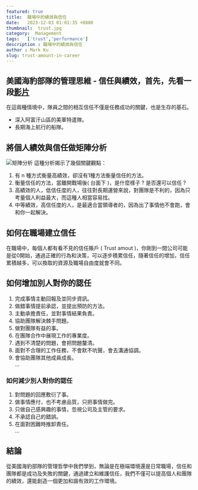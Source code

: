 ```yaml
---
featured: true
title:  職場中的績效與信任
date:   2023-12-03 01:01:35 +0800
thumbnail:  trust.jpg
category:  Management
tags:   ['trust','performance']
description : 職場中的績效與信任
author : Mark Ku
slug: trust-amount-in-career
---
```

## 美國海豹部隊的管理思維  - 信任與績效，首先，先看一段[影片](https://www.youtube.com/watch?v=PTo9e3ILmms&fbclid=IwAR03T_gO9Jrc-SoBbA1BXL2CakNw6Cecr4aKXtVb1k40lRzV9XZQQd0H1CI)
在這兩種情境中，隊員之間的相互信任不僅是任務成功的關鍵，也是生存的基石。
* 深入阿富汗山區的美軍特遣隊。
* 長期海上航行的船隊。

## 將個人績效與信任做矩陣分析
![矩陣分析](1.png)
這種分析揭示了幾個關鍵觀點：
1. 有 n 種方式衡量高績效，卻沒有1種方法衡量信任的方法。
2. 衡量信任的方法，當離開戰場後( 台面下 )，是什麼樣子 ?  是否還可以信任 ?
3. 高績效的人，低信任度的人，往往對長期運營來說，對團隊是不利的，因為只考量個人利益最大，而這種人相當容易找。
4. 中等績效，高信任度的人，是最適合當領導者的，因為出了事情他不會跑，會和你一起解決。

## 如何在職場建立信任
在職場中，每個人都有看不見的信任賬戶 ( Trust amout )，你剛到一間公司可能是從0開始，通過正確的行為和決策，可以逐步積累信任，隨著信任的增加，信任累積越多，可以換取的資源及職場自由度就會不同。

## 如何增加別人對你的認任
1. 完成事情主動回報及並同步資訊。
2. 做錯事情提前承認，並提出預防的方法。
3. 主動承擔責任，並對事情結果負責。
4. 協助團隊解決棘手問題。
5. 做對團隊有益的事。
6. 在團隊合作中展現工作的專業度。
7. 遇到不清楚的問題，會把問題釐清。
8. 面對不合理的工作任務，不會默不吭聲，會去溝通協調。
9. 會協助團隊其他成員成長。  
...

### 如何減少別人對你的認任
1. 對問題的回應敷衍了事。
2. 做事情應付，也不考慮品質，只把事情做完。
3. 只做自己感興趣的事情，忽視公司及主管的要求。
4. 不承認自己的錯誤。
5. 在面對困難時推卸責任。  
...

## 結論
從美國海豹部隊的管理哲學中我們學到，無論是在極端環境還是日常職場，信任和團隊都是成功及失敗的關鍵，通過建立和維護信任，我們不僅可以提高個人和團隊的績效，還能創造一個更加和諧有效的工作環境。
